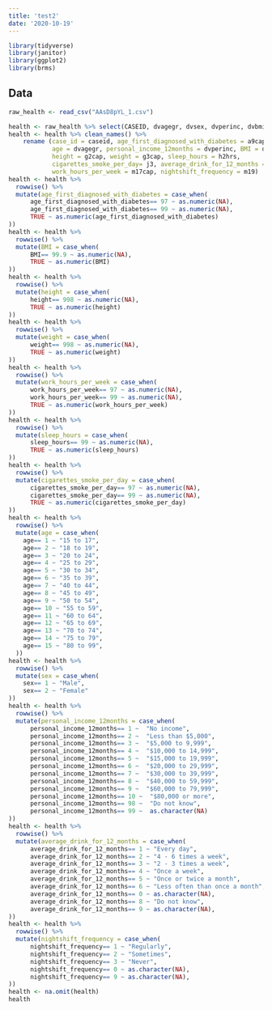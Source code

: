 ```yaml
---
title: 'test2'
date: '2020-10-19'
---
```


```r
library(tidyverse)
library(janitor)
library(ggplot2)
library(brms)
```
## Data
```r
raw_health <- read_csv("AAsD8pYL_1.csv")
```

```r
health <- raw_health %>% select(CASEID, dvagegr, dvsex, dvperinc, dvbmimdf, a9cap, g2cap, g3cap, h2hrs, j3, k4, m17cap, m19) 
health <- health %>% clean_names() %>% 
    rename (case_id = caseid, age_first_diagnosed_with_diabetes = a9cap, sex = dvsex,  
            age = dvagegr, personal_income_12months = dvperinc, BMI = dvbmimdf, 
            height = g2cap, weight = g3cap, sleep_hours = h2hrs, 
            cigarettes_smoke_per_day= j3, average_drink_for_12_months = k4, 
            work_hours_per_week = m17cap, nightshift_frequency = m19)
health <- health %>% 
  rowwise() %>% 
  mutate(age_first_diagnosed_with_diabetes = case_when(
      age_first_diagnosed_with_diabetes== 97 ~ as.numeric(NA),
      age_first_diagnosed_with_diabetes== 99 ~ as.numeric(NA),
      TRUE ~ as.numeric(age_first_diagnosed_with_diabetes)
))
health <- health %>% 
  rowwise() %>% 
  mutate(BMI = case_when(
      BMI== 99.9 ~ as.numeric(NA),
      TRUE ~ as.numeric(BMI)
))
health <- health %>% 
  rowwise() %>% 
  mutate(height = case_when(
      height== 998 ~ as.numeric(NA),
      TRUE ~ as.numeric(height)
))
health <- health %>% 
  rowwise() %>% 
  mutate(weight = case_when(
      weight== 998 ~ as.numeric(NA),
      TRUE ~ as.numeric(weight)
))
health <- health %>% 
  rowwise() %>% 
  mutate(work_hours_per_week = case_when(
      work_hours_per_week== 97 ~ as.numeric(NA),
      work_hours_per_week== 99 ~ as.numeric(NA),
      TRUE ~ as.numeric(work_hours_per_week)
))
health <- health %>% 
  rowwise() %>% 
  mutate(sleep_hours = case_when(
      sleep_hours== 99 ~ as.numeric(NA),
      TRUE ~ as.numeric(sleep_hours)
))
health <- health %>% 
  rowwise() %>% 
  mutate(cigarettes_smoke_per_day = case_when(
      cigarettes_smoke_per_day== 97 ~ as.numeric(NA),
      cigarettes_smoke_per_day== 99 ~ as.numeric(NA),
      TRUE ~ as.numeric(cigarettes_smoke_per_day)
))
health <- health %>% 
  rowwise() %>% 
  mutate(age = case_when(
    age== 1 ~ "15 to 17",
    age== 2 ~ "18 to 19",
    age== 3 ~ "20 to 24",
    age== 4 ~ "25 to 29",
    age== 5 ~ "30 to 34",
    age== 6 ~ "35 to 39",
    age== 7 ~ "40 to 44",
    age== 8 ~ "45 to 49",
    age== 9 ~ "50 to 54",
    age== 10 ~ "55 to 59",
    age== 11 ~ "60 to 64",
    age== 12 ~ "65 to 69",
    age== 13 ~ "70 to 74",
    age== 14 ~ "75 to 79",
    age== 15 ~ "80 to 99",
  )) 
health <- health %>% 
  rowwise() %>% 
  mutate(sex = case_when(
    sex== 1 ~ "Male",
    sex== 2 ~ "Female"
))
health <- health %>% 
  rowwise() %>% 
  mutate(personal_income_12months = case_when(
      personal_income_12months== 1 ~  "No income",
      personal_income_12months== 2 ~  "Less than $5,000",
      personal_income_12months== 3 ~  "$5,000 to 9,999",
      personal_income_12months== 4 ~  "$10,000 to 14,999",
      personal_income_12months== 5 ~  "$15,000 to 19,999",
      personal_income_12months== 6 ~  "$20,000 to 29,999",
      personal_income_12months== 7 ~  "$30,000 to 39,999",
      personal_income_12months== 8 ~  "$40,000 to 59,999",
      personal_income_12months== 9 ~  "$60,000 to 79,999",
      personal_income_12months== 10 ~  "$80,000 or more",
      personal_income_12months== 98 ~  "Do not know",
      personal_income_12months== 99 ~  as.character(NA)
))
health <- health %>% 
  rowwise() %>% 
  mutate(average_drink_for_12_months = case_when(
      average_drink_for_12_months== 1 ~ "Every day",
      average_drink_for_12_months== 2 ~ "4 - 6 times a week",
      average_drink_for_12_months== 3 ~ "2 - 3 times a week",
      average_drink_for_12_months== 4 ~ "Once a week",
      average_drink_for_12_months== 5 ~ "Once or twice a month",
      average_drink_for_12_months== 6 ~ "Less often than once a month",
      average_drink_for_12_months== 0 ~ as.character(NA),
      average_drink_for_12_months== 8 ~ "Do not know",
      average_drink_for_12_months== 9 ~ as.character(NA),
))
health <- health %>% 
  rowwise() %>% 
  mutate(nightshift_frequency = case_when(
      nightshift_frequency== 1 ~ "Regularly",
      nightshift_frequency== 2 ~ "Sometimes",
      nightshift_frequency== 3 ~ "Never",
      nightshift_frequency== 0 ~ as.character(NA),
      nightshift_frequency== 9 ~ as.character(NA),
))
health <- na.omit(health)
health
```